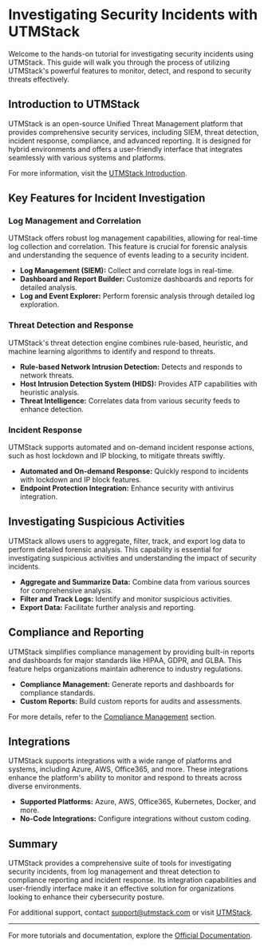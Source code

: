 # Investigating Security Incidents with UTMStack

Welcome to the hands-on tutorial for investigating security incidents using UTMStack. This guide will walk you through the process of utilizing UTMStack's powerful features to monitor, detect, and respond to security threats effectively.

## Introduction to UTMStack

UTMStack is an open-source Unified Threat Management platform that provides comprehensive security services, including SIEM, threat detection, incident response, compliance, and advanced reporting. It is designed for hybrid environments and offers a user-friendly interface that integrates seamlessly with various systems and platforms.

For more information, visit the [UTMStack Introduction](https://documentation.utmstack.com/v10/Getting%20started/introduction).

## Key Features for Incident Investigation

### Log Management and Correlation

UTMStack offers robust log management capabilities, allowing for real-time log collection and correlation. This feature is crucial for forensic analysis and understanding the sequence of events leading to a security incident.

- **Log Management (SIEM):** Collect and correlate logs in real-time.
- **Dashboard and Report Builder:** Customize dashboards and reports for detailed analysis.
- **Log and Event Explorer:** Perform forensic analysis through detailed log exploration.

### Threat Detection and Response

UTMStack's threat detection engine combines rule-based, heuristic, and machine learning algorithms to identify and respond to threats.

- **Rule-based Network Intrusion Detection:** Detects and responds to network threats.
- **Host Intrusion Detection System (HIDS):** Provides ATP capabilities with heuristic analysis.
- **Threat Intelligence:** Correlates data from various security feeds to enhance detection.

### Incident Response

UTMStack supports automated and on-demand incident response actions, such as host lockdown and IP blocking, to mitigate threats swiftly.

- **Automated and On-demand Response:** Quickly respond to incidents with lockdown and IP block features.
- **Endpoint Protection Integration:** Enhance security with antivirus integration.

## Investigating Suspicious Activities

UTMStack allows users to aggregate, filter, track, and export log data to perform detailed forensic analysis. This capability is essential for investigating suspicious activities and understanding the impact of security incidents.

- **Aggregate and Summarize Data:** Combine data from various sources for comprehensive analysis.
- **Filter and Track Logs:** Identify and monitor suspicious activities.
- **Export Data:** Facilitate further analysis and reporting.

## Compliance and Reporting

UTMStack simplifies compliance management by providing built-in reports and dashboards for major standards like HIPAA, GDPR, and GLBA. This feature helps organizations maintain adherence to industry regulations.

- **Compliance Management:** Generate reports and dashboards for compliance standards.
- **Custom Reports:** Build custom reports for audits and assessments.

For more details, refer to the [Compliance Management](https://documentation.utmstack.com/v10/compliance/compliance_management) section.

## Integrations

UTMStack supports integrations with a wide range of platforms and systems, including Azure, AWS, Office365, and more. These integrations enhance the platform's ability to monitor and respond to threats across diverse environments.

- **Supported Platforms:** Azure, AWS, Office365, Kubernetes, Docker, and more.
- **No-Code Integrations:** Configure integrations without custom coding.

## Summary

UTMStack provides a comprehensive suite of tools for investigating security incidents, from log management and threat detection to compliance reporting and incident response. Its integration capabilities and user-friendly interface make it an effective solution for organizations looking to enhance their cybersecurity posture.

For additional support, contact [support@utmstack.com](mailto:support@utmstack.com) or visit [UTMStack](https://utmstack.com).

---

For more tutorials and documentation, explore the [Official Documentation](https://docs.utmstack.com).
